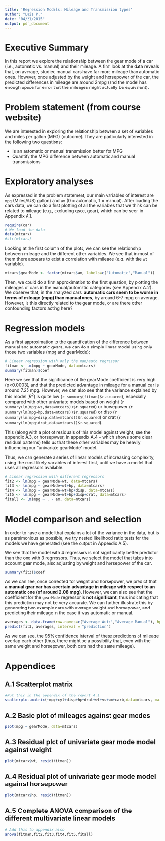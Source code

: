 ```yaml
---
title: 'Regression Models: Mileage and Transmission types'
author: "Luis P."
date: "04/21/2015"
output: pdf_document
---
```


# Executive Summary

In this report we explore the relationship between the gear mode of a car (i.e., automatic vs. manual) and their mileage. A first look at the data reveals that, on average, studied manual cars have far more mileage than automatic ones. However, once adjusted by the weight and horsepower of the car, the predicted differences in mileage are around 2mpg (and the model has enough space for error that the mileages might actually be equivalent).

# Problem statement (from course website)

We are interested in exploring the relationship between a set of variables and miles per gallon (MPG) (outcome). They are particularly interested in the following two questions:

* Is an automatic or manual transmission better for MPG
* Quantify the MPG difference between automatic and manual transmissions

<!--The evaluation criteria look at interpretation of the coefficients, exploratory data analysis, trying out multiple models and selection strategy, residual plot and diagnostics, uncertainty of conclusions-->

# Exploratory analyses

As expressed in the problem statement, our main variables of interest are ```mpg``` (Miles/(US) gallon) and ```am``` (0 = automatic, 1 = manual). After loading the cars data, we can do a first plotting of all the variables that we think can be related to mileage (e.g., excluding qsec, gear), which can be seen in Appendix A.1.

```r
require(car)
# We load the data
data(mtcars)
#str(mtcars)
```

Looking at the first column of the plots, we can see the relationship between mileage and the different other variables. We see that in most of them there appears to exist a correlation with mileage (e.g. with the ```wt``` variable).


```r
mtcars$gearMode <- factor(mtcars$am, labels=c("Automatic","Manual"))
```

Then, we could do a first approximation to the first question, by plotting the mileages of cars in the manual/automatic categories (see Appendix A.2). We observe that, in the analyzed cars, **automatic cars seem to be worse in terms of mileage (mpg) than manual ones**, by around 6-7 mpg on average. However, is this directly related to the gear mode, or are there other confounding factors acting here?

# Regression models 

As a first approximation to the quantification of the difference between manual and automatic gears, we can do a simple linear model using only those two variables (mpg and gearMode):

```r
# Linear regression with only the man/auto regressor
fitman <- lm(mpg ~ gearMode, data=mtcars)
summary(fitman)$coef
```

Here we see that the significance of the gearMode coefficient is very high (p<0.0003), and that the predicted advantage in mileage for a manual car is around 7.25 mpg. However, we can also see that the variance explained by this model ($R^2$) is quite low (`r summary(fitman)$r.squared`), especially compared with other univariate models based on weight (`r summary(lm(mpg~wt,data=mtcars))$r.squared`) or horsepower (`r summary(lm(mpg~hp,data=mtcars))$r.squared`) or disp (`r summary(lm(mpg~disp,data=mtcars))$r.squared`) or drat (`r summary(lm(mpg~drat,data=mtcars))$r.squared`). 

This (along with a plot of residuals of this model against weight, see the appendix A.3, or horsepower, in appendix A.4 -- which shows some clear residual patterns) tells us that these other variables may be heavily influencing our "univariate gearMode" model.

Thus, we can generate a series of linear models of increasing complexity, using the most likely variables of interest first, until we have a model that uses all regressors available. <!--We select the variables by looking at variables in the ```am``` row of the scatterplot matrix in appendix A.1, and seeing how certain variables are unevenly distributed between the two gearMode categories (e.g., automatic cars in the dataset tend to be much heavier than the manual ones -- given the quite logical correlation between weight and mileage, it is clear that weight can be a confounding factor in the previous model).-->

```r
# Linear regression with different regressors
fit2 <- lm(mpg ~ gearMode+wt, data=mtcars)
fit3 <- lm(mpg ~ gearMode+wt+hp, data=mtcars)
fit4 <- lm(mpg ~ gearMode+wt+hp+disp, data=mtcars)
fit5 <- lm(mpg ~ gearMode+wt+hp+disp+drat, data=mtcars)
fitall <- lm(mpg ~ . - am, data=mtcars)
```


# Model comparison and selection

In order to have a model that explains a lot of the variance in the data, but is as parsimonious as possible, we try nested likelihood ratio tests for the models we have generated (see the output in Appendix A.5).

We see that the model with 4 regressors is not significantly better predictor than the one with 3 regressors. Thus, we select the model that takes into account gear mode, also adjusting by weight and horsepower of the car.

```r
summary(fit3)$coef
```

As we can see, once corrected for weight and horsepower, we predict that **a manual gear car has a certain advantage in mileage with respect to an automatic one (of around 2.08 mpg)**. However, we can also see that the coefficient for the ```gearMode``` regressor is **not significant**, thus indicating that this prediction may not be very accurate. We can further illustrate this by generating two example cars with average weight and horsepower, and predicting their mileage in the case it was automatic or manual.

```r
averages <- data.frame(row.names=c("Average Auto","Average Manual"), hp=c(mean(mtcars$hp),mean(mtcars$hp)), wt=c(mean(mtcars$wt),mean(mtcars$wt)), gearMode=as.factor(c("Automatic","Manual")))
predict(fit3, averages, interval = "prediction")
```

As we can see, the 95% confidence interval of these predictions of mileage overlap each other (thus, there might be a possibility that, even with the same weight and horsepower, both cars had the same mileage).

\newpage

# Appendices

## A.1 Scatterplot matrix

```r
#Put this in the appendix of the report A.1
scatterplot.matrix(~mpg+cyl+disp+hp+drat+wt+vs+am+carb,data=mtcars, main="Cars Scatterplot Matrix")
```

## A.2 Basic plot of mileages against gear modes

```r
plot(mpg ~ gearMode, data=mtcars)
```


## A.3 Residual plot of univariate gear mode model against weight

```r
plot(mtcars$wt, resid(fitman))
```

## A.4 Residual plot of univariate gear mode model against horsepower

```r
plot(mtcars$hp, resid(fitman))
```

## A.5 Complete ANOVA comparison of the different multivariate linear models

```r
# Add this to appendix also
anova(fitman,fit2,fit3,fit4,fit5,fitall)
```